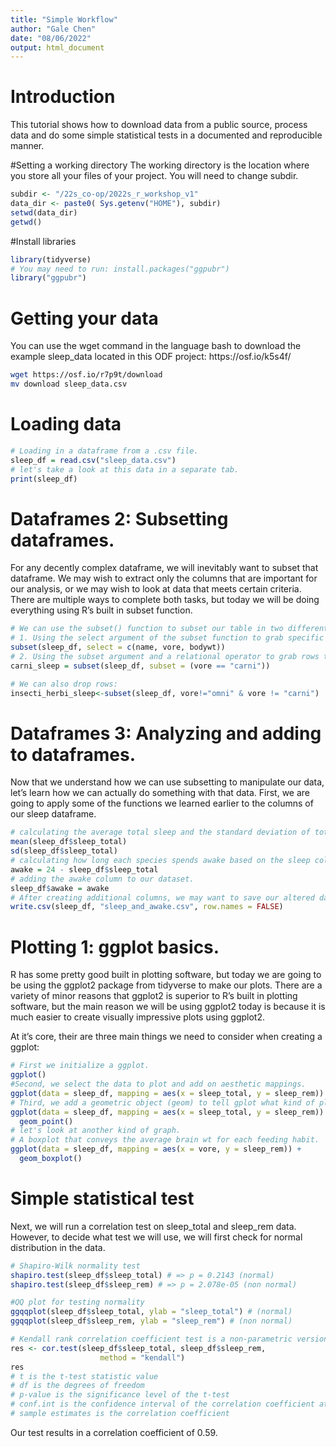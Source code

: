 ```yaml
---
title: "Simple Workflow"
author: "Gale Chen"
date: "08/06/2022"
output: html_document
---
```


# Introduction
This tutorial shows how to download data from a public source, process data and do some simple statistical tests in a documented and reproducible manner.

#Setting a working directory
The working directory is the location where you store all your files of your project. You will need to change subdir.
```r
subdir <- "/22s_co-op/2022s_r_workshop_v1"
data_dir <- paste0( Sys.getenv("HOME"), subdir)
setwd(data_dir)
getwd()
```
#Install libraries
```r
library(tidyverse)
# You may need to run: install.packages("ggpubr")
library("ggpubr")
```

# Getting your data
You can use the wget command in the language bash to download the example sleep_data located in this ODF project: https://osf.io/k5s4f/
```bash
wget https://osf.io/r7p9t/download
mv download sleep_data.csv
```
# Loading data
```r
# Loading in a dataframe from a .csv file. 
sleep_df = read.csv("sleep_data.csv")
# let's take a look at this data in a separate tab. 
print(sleep_df)
```

# Dataframes 2: Subsetting dataframes. 
For any decently complex dataframe, we will inevitably want to subset that dataframe. We may wish to extract only the columns that are important for our analysis, or we may wish to look at data that meets certain criteria. There are multiple ways to complete both tasks, but today we will be doing everything using R's built in subset function. 

```r
# We can use the subset() function to subset our table in two different ways:
# 1. Using the select argument of the subset function to grab specific columns from the dataframe. 
subset(sleep_df, select = c(name, vore, bodywt))
# 2. Using the subset argument and a relational operator to grab rows that meet a specific criteria.  
carni_sleep = subset(sleep_df, subset = (vore == "carni"))

# We can also drop rows:
insecti_herbi_sleep<-subset(sleep_df, vore!="omni" & vore != "carni")
```

# Dataframes 3: Analyzing and adding to dataframes.   
Now that we understand how we can use subsetting to manipulate our data, let's learn how we can actually do something with that data. First, we are going to apply some of the functions we learned earlier to the columns of our sleep dataframe. 

```r
# calculating the average total sleep and the standard deviation of total sleep across different species.
mean(sleep_df$sleep_total)
sd(sleep_df$sleep_total)
# calculating how long each species spends awake based on the sleep column. 
awake = 24 - sleep_df$sleep_total
# adding the awake column to our dataset. 
sleep_df$awake = awake
# After creating additional columns, we may want to save our altered dataframe to file using write.csv. 
write.csv(sleep_df, "sleep_and_awake.csv", row.names = FALSE)
```

# Plotting 1: ggplot basics. 
R has some pretty good built in plotting software, but today we are going to be using the ggplot2 package from tidyverse to make our plots. There are a variety of minor reasons that ggplot2 is superior to R's built in plotting software, but the main reason we will be using ggplot2 today is because it is much easier to create visually impressive plots using ggplot2. 

At it's core, their are three main things we need to consider when creating a ggplot:
```r
# First we initialize a ggplot. 
ggplot()
#Second, we select the data to plot and add on aesthetic mappings. 
ggplot(data = sleep_df, mapping = aes(x = sleep_total, y = sleep_rem))
# Third, we add a geometric object (geom) to tell gplot what kind of plot to make.
ggplot(data = sleep_df, mapping = aes(x = sleep_total, y = sleep_rem)) + 
  geom_point()
# let's look at another kind of graph. 
# A boxplot that conveys the average brain wt for each feeding habit. 
ggplot(data = sleep_df, mapping = aes(x = vore, y = sleep_rem)) + 
  geom_boxplot()

```

# Simple statistical test
Next, we will run a correlation test on sleep_total and sleep_rem data. However, to decide what test we will use, we will first check for normal distribution in the data.
```r
# Shapiro-Wilk normality test
shapiro.test(sleep_df$sleep_total) # => p = 0.2143 (normal)
shapiro.test(sleep_df$sleep_rem) # => p = 2.078e-05 (non normal)

#QQ plot for testing normality
ggqqplot(sleep_df$sleep_total, ylab = "sleep_total") # (normal)
ggqqplot(sleep_df$sleep_rem, ylab = "sleep_rem") # (non normal)

# Kendall rank correlation coefficient test is a non-parametric version of Pearson correlation
res <- cor.test(sleep_df$sleep_total, sleep_df$sleep_rem, 
                    method = "kendall")
res
# t is the t-test statistic value
# df is the degrees of freedom
# p-value is the significance level of the t-test
# conf.int is the confidence interval of the correlation coefficient at 95%
# sample estimates is the correlation coefficient
```
Our test results in a correlation coefficient of 0.59.